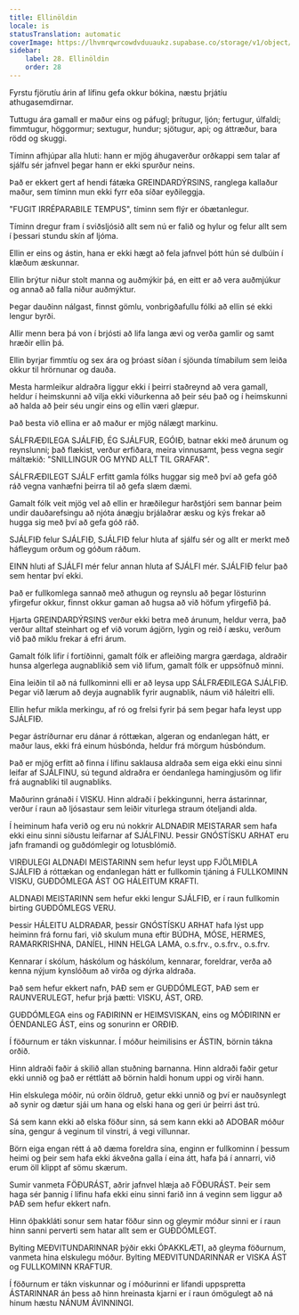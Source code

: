 ```yaml
---
title: Ellinöldin
locale: is
statusTranslation: automatic
coverImage: https://lhvmrqwrcowdvduuaukz.supabase.co/storage/v1/object/public/strapi-uploads/small_cover-educacion-fundamental.webp-2d51a7828a2b1309555be27f7e2a61a0.webp
sidebar:
    label: 28. Ellinöldin
    order: 28
---
```

Fyrstu fjörutíu árin af lífinu gefa okkur bókina, næstu þrjátíu athugasemdirnar.

Tuttugu ára gamall er maður eins og páfugl; þrítugur, ljón; fertugur, úlfaldi; fimmtugur, höggormur; sextugur, hundur; sjötugur, api; og áttræður, bara rödd og skuggi.

Tíminn afhjúpar alla hluti: hann er mjög áhugaverður orðkappi sem talar af sjálfu sér jafnvel þegar hann er ekki spurður neins.

Það er ekkert gert af hendi fátæka GREINDARDÝRSINS, ranglega kallaður maður, sem tíminn mun ekki fyrr eða síðar eyðileggja.

"FUGIT IRRÉPARABILE TEMPUS", tíminn sem flýr er óbætanlegur.

Tíminn dregur fram í sviðsljósið allt sem nú er falið og hylur og felur allt sem í þessari stundu skín af ljóma.

Ellin er eins og ástin, hana er ekki hægt að fela jafnvel þótt hún sé dulbúin í klæðum æskunnar.

Ellin brýtur niður stolt manna og auðmýkir þá, en eitt er að vera auðmjúkur og annað að falla niður auðmýktur.

Þegar dauðinn nálgast, finnst gömlu, vonbrigðafullu fólki að ellin sé ekki lengur byrði.

Allir menn bera þá von í brjósti að lifa langa ævi og verða gamlir og samt hræðir ellin þá.

Ellin byrjar fimmtíu og sex ára og þróast síðan í sjöunda tímabilum sem leiða okkur til hrörnunar og dauða.

Mesta harmleikur aldraðra liggur ekki í þeirri staðreynd að vera gamall, heldur í heimskunni að vilja ekki viðurkenna að þeir séu það og í heimskunni að halda að þeir séu ungir eins og ellin væri glæpur.

Það besta við ellina er að maður er mjög nálægt markinu.

SÁLFRÆÐILEGA SJÁLFIÐ, ÉG SJÁLFUR, EGÓIÐ, batnar ekki með árunum og reynslunni; það flækist, verður erfiðara, meira vinnusamt, þess vegna segir máltækið: "SNILLINGUR OG MYND ALLT TIL GRAFAR".

SÁLFRÆÐILEGT SJÁLF erfitt gamla fólks huggar sig með því að gefa góð ráð vegna vanhæfni þeirra til að gefa slæm dæmi.

Gamalt fólk veit mjög vel að ellin er hræðilegur harðstjóri sem bannar þeim undir dauðarefsingu að njóta ánægju brjálaðrar æsku og kýs frekar að hugga sig með því að gefa góð ráð.

SJÁLFIÐ felur SJÁLFIÐ, SJÁLFIÐ felur hluta af sjálfu sér og allt er merkt með háfleygum orðum og góðum ráðum.

EINN hluti af SJÁLFI mér felur annan hluta af SJÁLFI mér. SJÁLFIÐ felur það sem hentar því ekki.

Það er fullkomlega sannað með athugun og reynslu að þegar lösturinn yfirgefur okkur, finnst okkur gaman að hugsa að við höfum yfirgefið þá.

Hjarta GREINDARDÝRSINS verður ekki betra með árunum, heldur verra, það verður alltaf steinhart og ef við vorum ágjörn, lygin og reið í æsku, verðum við það miklu frekar á efri árum.

Gamalt fólk lifir í fortíðinni, gamalt fólk er afleiðing margra gærdaga, aldraðir hunsa algerlega augnablikið sem við lifum, gamalt fólk er uppsöfnuð minni.

Eina leiðin til að ná fullkominni elli er að leysa upp SÁLFRÆÐILEGA SJÁLFIÐ. Þegar við lærum að deyja augnablik fyrir augnablik, náum við háleitri elli.

Ellin hefur mikla merkingu, af ró og frelsi fyrir þá sem þegar hafa leyst upp SJÁLFIÐ.

Þegar ástríðurnar eru dánar á róttækan, algeran og endanlegan hátt, er maður laus, ekki frá einum húsbónda, heldur frá mörgum húsbóndum.

Það er mjög erfitt að finna í lífinu saklausa aldraða sem eiga ekki einu sinni leifar af SJÁLFINU, sú tegund aldraðra er óendanlega hamingjusöm og lifir frá augnabliki til augnabliks.

Maðurinn gránaði í VISKU. Hinn aldraði í þekkingunni, herra ástarinnar, verður í raun að ljósastaur sem leiðir viturlega straum óteljandi alda.

Í heiminum hafa verið og eru nú nokkrir ALDNAÐIR MEISTARAR sem hafa ekki einu sinni síðustu leifarnar af SJÁLFINU. Þessir GNÓSTÍSKU ARHAT eru jafn framandi og guðdómlegir og lotusblómið.

VIRÐULEGI ALDNAÐI MEISTARINN sem hefur leyst upp FJÖLMIÐLA SJÁLFIÐ á róttækan og endanlegan hátt er fullkomin tjáning á FULLKOMINN VISKU, GUÐDÓMLEGA ÁST OG HÁLEITUM KRAFTI.

ALDNAÐI MEISTARINN sem hefur ekki lengur SJÁLFIÐ, er í raun fullkomin birting GUÐDÓMLEGS VERU.

Þessir HÁLEITU ALDRAÐAR, þessir GNÓSTÍSKU ARHAT hafa lýst upp heiminn frá fornu fari, við skulum muna eftir BÚDHA, MÓSE, HERMES, RAMARKRISHNA, DANÍEL, HINN HELGA LAMA, o.s.frv., o.s.frv., o.s.frv.

Kennarar í skólum, háskólum og háskólum, kennarar, foreldrar, verða að kenna nýjum kynslóðum að virða og dýrka aldraða.

Það sem hefur ekkert nafn, ÞAÐ sem er GUÐDÓMLEGT, ÞAÐ sem er RAUNVERULEGT, hefur þrjá þætti: VISKU, ÁST, ORÐ.

GUÐDÓMLEGA eins og FAÐIRINN er HEIMSVISKAN, eins og MÓÐIRINN er ÓENDANLEG ÁST, eins og sonurinn er ORÐIÐ.

Í föðurnum er tákn viskunnar. Í móður heimilisins er ÁSTIN, börnin tákna orðið.

Hinn aldraði faðir á skilið allan stuðning barnanna. Hinn aldraði faðir getur ekki unnið og það er réttlátt að börnin haldi honum uppi og virði hann.

Hin elskulega móðir, nú orðin öldruð, getur ekki unnið og því er nauðsynlegt að synir og dætur sjái um hana og elski hana og geri úr þeirri ást trú.

Sá sem kann ekki að elska föður sinn, sá sem kann ekki að ADOBAR móður sína, gengur á veginum til vinstri, á vegi villunnar.

Börn eiga engan rétt á að dæma foreldra sína, enginn er fullkominn í þessum heimi og þeir sem hafa ekki ákveðna galla í eina átt, hafa þá í annarri, við erum öll klippt af sömu skærum.

Sumir vanmeta FÖÐURÁST, aðrir jafnvel hlæja að FÖÐURÁST. Þeir sem haga sér þannig í lífinu hafa ekki einu sinni farið inn á veginn sem liggur að ÞAÐ sem hefur ekkert nafn.

Hinn óþakkláti sonur sem hatar föður sinn og gleymir móður sinni er í raun hinn sanni perverti sem hatar allt sem er GUÐDÓMLEGT.

Bylting MEÐVITUNDARINNAR þýðir ekki ÓÞAKKLÆTI, að gleyma föðurnum, vanmeta hina elskulegu móður. Bylting MEÐVITUNDARINNAR er VISKA ÁST og FULLKOMINN KRAFTUR.

Í föðurnum er tákn viskunnar og í móðurinni er lifandi uppspretta ÁSTARINNAR án þess að hinn hreinasta kjarni er í raun ómögulegt að ná hinum hæstu NÁNUM ÁVINNINGI.

